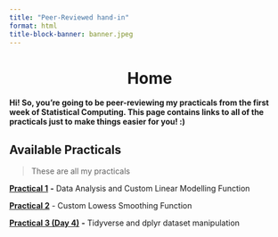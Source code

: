 ```yaml
---
title: "Peer-Reviewed hand-in"
format: html
title-block-banner: banner.jpeg
---
```


# Home {style="text-align: center"}

**Hi! So, you're going to be peer-reviewing my practicals from the first week of Statistical Computing. This page contains links to all of the practicals just to make things easier for you! :)**

## Available Practicals

> These are all my practicals

[**Practical 1**](Prac_One_IFRFAB001.qmd) **-** Data Analysis and Custom Linear Modelling Function

[**Practical 2**](Prac2.qmd) - Custom Lowess Smoothing Function

[**Practical 3 (Day 4)**](PracD4.qmd) **-** Tidyverse and dplyr dataset manipulation
